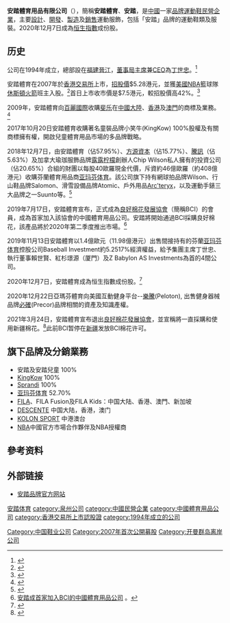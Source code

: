 {{Infobox company
| name = 安踏体育用品有限公司
| name_en = ANTA Sports Products Ltd.
| logo = ANTA logo.svg
| logo_size = 
| logo_caption = 
| traded_as = {{hkex|2020}}
| local_code_name = HK
| local_code = F00152
| foundation = {{Start date and age|2007|5|22}}<br/>{{CYM}}
| location = {{HKG}}[[九龙|九龙]][[九龙湾|九龙湾]]宏泰道23号
| revenue = {{Up}}339.28亿元人民币
| operating_income = {{Up}}80.08亿元人民币
| net_income = {{Up}}56.24亿元人民币
| net_income_year = 2019
| assets = 412.18亿元人民币
| equity = 210.61亿元人民币
| owner = 
| num_employees = 
| num_employees_year = 
| divisions = 
| homepage = {{URL|www.anta.com}}
| slogan = 永不止步
| capital = 
| market_value = 2841.20亿元人民币
| P/E_ratio = 55.270
| earnings_per_share = 1.99元人民币
| net_asset_value = 7.43元人民币
| accounting_period = 
| major_shareholder = 
| footnotes = 
}}

'''安踏體育用品有限公司'''（{{hkex|2020}}），簡稱'''安踏體育'''、'''安踏'''，是[[中國|中國]]一家[[品牌|品牌]][[運動鞋|運動鞋]][[民營企業|民營企業]]，主要[[設計|設計]]、[[開發|開發]]、[[製造|製造]]及[[銷售|銷售]]運動服飾，包括「安踏」品牌的運動鞋類及服裝。2020年12月7日成為[[恒生指數|恒生指數]]成份股。

==历史==
公司在1994年成立，總部設在[[福建|福建]][[晉江|晉江]]，[[董事局主席|董事局主席]]兼[[CEO|CEO]]為[[丁世忠|丁世忠]]。<ref>{{Cite web |url=http://www.irasia.com/listco/hk/anta/profilec.htm |title=安踏體育用品有限公司 |access-date=2008-07-19 |archive-date=2008-08-30 |archive-url=https://web.archive.org/web/20080830083055/http://www.irasia.com/listco/hk/anta/profilec.htm |dead-url=yes }}</ref>

安踏體育在2007年於[[香港交易所|香港交易所]]上市，[[IPO|招股價]]$5.28港元，並獲[[美國|美國]][[NBA|NBA]]籃球隊[[休斯頓火箭|休斯頓火箭]]班主{{Translink|en|Leslie Alexander (businessman)|莱斯利·亚历山大|莱斯利·亚历山大}}入股。<ref>{{Cite web |url=http://www.sanfull.com/pdf/2007_IPO/2020.pdf |title=安踏體育用品有限公司 |access-date=2008-07-19 |archive-date=2010-02-15 |archive-url=https://web.archive.org/web/20100215164821/http://www.sanfull.com/pdf/2007_IPO/2020.pdf |dead-url=yes }}</ref>首日上市收市價是$7.5港元，較招股價高42%。<ref>{{Cite web |url=http://news.hexun.com/2007-07-11/100064550.html |title=安踏体育上市首日涨2.22港元 |access-date=2008-07-19 |archive-url=https://web.archive.org/web/20150605045223/http://news.hexun.com/2007-07-11/100064550.html |archive-date=2015-06-05 |dead-url=yes }}</ref>

2009年，安踏體育向[[百麗國際|百麗國際]]收購[[斐乐|斐乐]]在[[中國大陸|中國大陸]]、[[香港|香港]]及[[澳門|澳門]]的商標及業務。<ref>{{Cite web |url=http://www.mpfinance.com/htm/Finance/20090813/News/ww_ww1.htm |title=百麗3.3億售FILA分銷商予安踏 |access-date=2009-09-12 |archive-date=2016-03-04 |archive-url=https://web.archive.org/web/20160304140216/http://www.mpfinance.com/htm/Finance/20090813/News/ww_ww1.htm |dead-url=no }}</ref>

2017年10月20日安踏體育收購著名童裝品牌小笑牛(KingKow) 100%股權及有關商標擁有權，開啟兒童體育用品市場的多品牌戰略。

2018年12月7日，由安踏體育（佔57.95%）、[[方源資本|方源資本]]（佔15.77%）、[[騰訊|騰訊]]（佔5.63%）及加拿大瑜珈服飾品牌[[露露柠檬|露露柠檬]]創辦人Chip Wilson私人擁有的投資公司（佔20.65%）合組的財團以每股40歐羅現金代價，斥資約46億歐羅（約408億港元）收購芬蘭體育用品商[[亚玛芬体育|亚玛芬体育]]。該公司旗下持有網球拍品牌Wilson、行山鞋品牌Salomon、滑雪設備品牌Atomic、戶外用品[[Arc'teryx|Arc'teryx]]，以及運動手錶三大品牌之一Suunto等。<ref>{{cite news|url=https://hk.finance.appledaily.com/finance/realtime/article/20181207/59004047|title=【終於成事】安踏財團落實斥資408億收購Amer Sports|newspaper=蘋果日報|date=2018-12-07|accessdate=2019-02-18|archive-date=2019-02-18|archive-url=https://web.archive.org/web/20190218141734/https://hk.finance.appledaily.com/finance/realtime/article/20181207/59004047|dead-url=no}}</ref>

2019年7月17日，安踏體育宣布，正式成為[[良好棉花发展协会|良好棉花發展協會]]（簡稱BCI）的會員，成為首家加入該協會的中國體育用品公司。安踏將開始通過BCI採購良好棉花，該產品將於2020年第二季度推出市場。<ref>[http://www.etnet.com.hk/www/tc/news/categorized_news_detail.php?newsid=ETN290717556&page=5&category=company 安踏成首家加入BCI的中國體育用品公司] {{Wayback|url=http://www.etnet.com.hk/www/tc/news/categorized_news_detail.php?newsid=ETN290717556&page=5&category=company |date=20210208193128 }}。</ref>

2019年11月13日安踏體育以1.4億歐元（11.98億港元）出售間接持有的芬蘭[[亚玛芬体育|亚玛芬体育]]控股公司Baseball Investment約5.2517%經濟權益，給予集團主席丁世忠、執行董事賴世賢、紅杉璟源（厦門）及Z Babylon AS Investments為首的4間公司。

2020年12月7日，安踏體育成為恒生指數成份股。<ref>{{cite web |url=https://inews.hket.com/article/2808562/%E6%81%92%E6%8C%87%E5%9C%8B%E6%8C%87%E5%AD%A3%E6%AA%A2%E7%B5%90%E6%9E%9C%E8%88%87%E5%95%9F%E7%A4%BA?mtc=40001&srkw= |title=恒指國指季檢結果與啟示 |publisher=hket.com |date=2020-11-24 |accessdate=2020-12-27 |archive-date=2021-02-03 |archive-url=https://web.archive.org/web/20210203163600/https://inews.hket.com/article/2808562/%E6%81%92%E6%8C%87%E5%9C%8B%E6%8C%87%E5%AD%A3%E6%AA%A2%E7%B5%90%E6%9E%9C%E8%88%87%E5%95%9F%E7%A4%BA?mtc=40001&srkw= |dead-url=no }}</ref>

2020年12月22日亞瑪芬體育向美國互動健身平台--[[樂騰|樂騰]](Peloton), 出售健身器械品牌[[必確|必確]](Precor)品牌相關的資產及知識產權。

2021年3月24日，安踏體育宣布退出[[良好棉花发展协会|良好棉花發展協會]]，並宣稱將一直採購和使用新疆棉花。<ref>{{Cite news|title=安踏体育称将退出良棉协会，此前H&M因声明暂停用新疆棉花遭中国抵制|url=https://cn.reuters.com/article/%E5%AE%89%E8%B8%8F%E4%BD%93%E8%82%B2%E7%A7%B0%E5%B0%86%E9%80%80%E5%87%BA%E8%89%AF%E6%A3%89%E5%8D%8F%E4%BC%9A%EF%BC%8C%E6%AD%A4%E5%89%8DHM%E5%9B%A0%E5%A3%B0%E6%98%8E%E6%9A%82%E5%81%9C%E7%94%A8%E6%96%B0%E7%96%86%E6%A3%89%E8%8A%B1%E9%81%AD%E4%B8%AD%E5%9B%BD%E6%8A%B5%E5%88%B6-idCNL4S2LM359|newspaper=Reuters|date=2021-03-24|accessdate=2021-03-24|language=zh|first=Reuters|last=Staff}}</ref>此前BCI暂停在[[新疆维吾尔自治区|新疆]]发放BCI棉花许可。

== 旗下品牌及分銷業務 ==
*  安踏及安踏兒童 100%
* [[KingKow|KingKow]] 100%
* [[Sprandi|Sprandi]] 100%
* [[亚玛芬体育|亚玛芬体育]] 52.70%
* [[FILA|FILA]]、FILA Fusion及FILA Kids：中国大陆、香港、澳門、新加坡
* [[DESCENTE|DESCENTE]] 中国大陆，香港，澳门
* [[KOLON_SPORT|KOLON SPORT]] 中港澳台
* [[NBA|NBA]]中國官方市場合作夥伴及NBA授權商

== 參考资料 ==
{{Reflist}}

== 外部链接 ==
* [http://www.anta.com/ 安踏品牌官方网站] {{Wayback|url=http://www.anta.com/ |date=20210115225039 }}

{{体育用品品牌}}
{{Hang Seng China Enterprises Index}}
{{Hang Seng Index Constituent Stocks}}
[[category:安踏体育|]]
[[category:泉州公司|category:泉州公司]]
[[Category:中国鞋业公司|Category:中国鞋业公司]]
[[category:中國民營企業|category:中國民營企業]]
[[category:中國體育用品公司|category:中國體育用品公司]]
[[category:香港交易所上市認股證|category:香港交易所上市認股證]]
[[category:1994年成立的公司|category:1994年成立的公司]]
[[Category:2007年首次公開募股|Category:2007年首次公開募股]]
[[Category:开曼群岛离岸公司|Category:开曼群岛离岸公司]]
